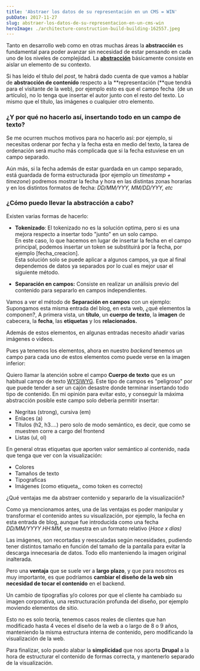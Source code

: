 ```yaml
---
title: 'Abstraer los datos de su representación en un CMS = WIN'
pubDate: 2017-11-27
slug: abstraer-los-datos-de-su-representacion-en-un-cms-win
heroImage: ./architecture-construction-build-building-162557.jpeg
---
```


Tanto en desarrollo web como en otras muchas áreas la **abstracción** es fundamental para poder avanzar sin necesidad de estar pensando en cada uno de los niveles de complejidad. La [**abstracción**](<https://es.wikipedia.org/wiki/Abstracci%C3%B3n_(inform%C3%A1tica)>) básicamente consiste en aislar un elemento de su contexto.

Si has leído el título del *post*, te habrá dado cuenta de que vamos a hablar de **abstracción de contenido** respecto a la **representación (**que tendrá para el visitante de la web), por ejemplo esto es que el campo fecha  (de un artículo), no lo tenga que insertar el autor junto con el resto del texto. Lo mismo que el título, las imágenes o cualquier otro elemento.

### ¿Y por qué no hacerlo así, insertando todo en un campo de texto?

Se me ocurren muchos motivos para no hacerlo así: por ejemplo, si necesitas ordenar por fecha y la fecha esta en medio del texto, la tarea de ordenación será mucho más complicada que si la fecha estuviese en un campo separado.

Aún más, si la fecha además de estar guardada en un campo separado, está guardada de forma estructurada (por ejemplo un _timestamp + timezone_) podremos mostrar la fecha y hora en las distintas zonas horarias y en los distintos formatos de fecha: *DD/MM/YYY, MM/DD/YYY, etc*

### ¿Cómo puedo llevar la abstracción a cabo?

Existen varias formas de hacerlo:

- **Tokenizado**: El tokenizado no es la solución optima, pero si es una mejora respecto a insertar todo "junto" en un solo campo.   
  En este caso, lo que hacemos en lugar de insertar la fecha en el campo principal, podemos insertar un token se substituirá por la fecha, por ejemplo [fecha_creacion].  
  Esta solución solo se puede aplicar a algunos campos, ya que al final dependemos de datos ya separados por lo cual es mejor usar el siguiente método.

- **Separación en campos:** Consiste en realizar un análisis previo del contenido para separarlo en campos independientes.

Vamos a ver el método de **Separación en campos** con un ejemplo: Supongamos esta misma entrada del blog, en esta web, ¿qué elementos la componen?, A primera vista, un **título**, un **cuerpo de texto**, la **imagen** de cabecera, la **fecha**, las **etiquetas** y los **relacionados.**

Además de estos elementos, en algunas entradas necesito añadir varias imágenes o videos.

Pues ya tenemos los elementos, ahora en nuestro *backend* tenemos un campo para cada uno de estos elementos como puede verse en la imagen inferior:

Quiero llamar la atención sobre el campo **Cuerpo de texto** que es un habitual campo de texto [WYSIWYG](https://es.wikipedia.org/wiki/WYSIWYG). Este tipo de campos es "peligroso" por que puede tender a ser un cajón desastre donde terminar insertando todo tipo de contenido. En mi opinión para evitar esto, y conseguir la máxima abstracción posible este campo solo debería permitir insertar:

- Negritas (strong), cursiva (em)
- Enlaces (a)
- Títulos (h2, h3....) pero solo de modo semántico, es decir, que como se muestren corre a cargo del frontend
- Listas (ul, ol)

En general otras etiquetas que aporten valor semántico al contenido, nada que tenga que ver con la visualización:

- Colores
- Tamaños de texto
- Tipograficas
- Imágenes (como etiqueta,, como token es correcto)

¿Qué ventajas me da abstraer contenido y separarlo de la visualización?

Como ya mencionamos antes, una de las ventajas es poder manipular y transformar el contenido antes su visualización, por ejemplo, la fecha en esta entrada de blog, aunque fue introducida como una fecha _DD/MM/YYYY HH:MM_, se muestra en un formato relativo (_Hace x días)_

Las imágenes, son recortadas y reescaladas según necesidades, pudiendo tener distintos tamaño en función del tamaño de la pantalla para evitar la descarga innecesaria de datos. Todo ello manteniendo la imagen original inalterada.

Pero una **ventaja** que se suele ver a **largo plazo**, y que para nosotros es muy importante, es que podríamos **cambiar el diseño de la web sin necesidad de tocar el contenido** en el backend.

Un cambio de tipografías y/o colores por que el cliente ha cambiado su imagen corporativa, una restructuración profunda del diseño, por ejemplo moviendo elementos de sitio.

Esto no es solo teoría, tenemos casos reales de clientes que han modificado hasta 4 veces el diseño de la web a o largo de 8 o 9 años, manteniendo la misma estructura interna de contenido, pero modificando la visualización de la web.

Para finalizar, solo puedo alabar la **simplicidad** que nos aporta **Drupal** a la hora de estructurar el contenido de formas correcta, y mantenerlo separado de la visualización.
